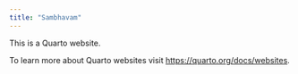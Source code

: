 ```yaml
---
title: "Sambhavam"
---
```


This is a Quarto website.

To learn more about Quarto websites visit <https://quarto.org/docs/websites>.
